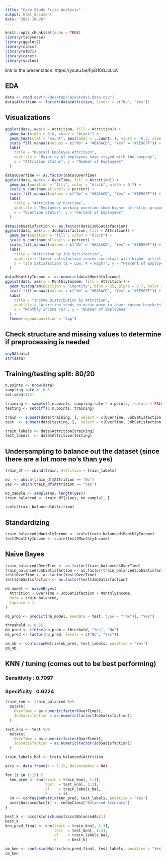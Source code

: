 ```yaml
---
title: "Case Study Frito Analysis"
output: html_document
date: "2025-10-26"
---
```


```r
knitr::opts_chunk$set(echo = TRUE)
library(tidyverse)
library(ggplot2)
library(class)
library(e1071)
library(caret)
library(scales)
```

link to the presentation: https://youtu.be/FpO10GJcLcA

## EDA

```r
data <- read.csv("~/Desktop/CaseStudy1-data.csv")
data$Attrition <- factor(data$Attrition, levels = c("No", "Yes"))
```

## Visualizations

```r
ggplot(data, aes(x = Attrition, fill = Attrition)) +
  geom_bar(width = 0.6, color = "black") +
  geom_text(stat = "count", aes(label = ..count..), vjust = -0.3, size = 4) +
  scale_fill_manual(values = c("No" = "#6A5ACD", "Yes" = "#1E90FF")) +
  labs(
    title = "Overall Employee Attrition",
    subtitle = "Majority of employees have stayed with the company",
    x = "Attrition Status", y = "Number of Employees"
  )

data$OverTime <- as.factor(data$OverTime)
ggplot(data, aes(x = OverTime, fill = Attrition)) +
  geom_bar(position = "fill", color = "black", width = 0.7) +
  scale_y_continuous(labels = percent) +
  scale_fill_manual(values = c("No" = "#6A5ACD", "Yes" = "#1E90FF")) +
  labs(
    title = "Attrition by Overtime",
    subtitle = "Employees working overtime show higher attrition proportion",
    x = "Overtime Status", y = "Percent of Employees"
  )

data$JobSatisfaction <- as.factor(data$JobSatisfaction)
ggplot(data, aes(x = JobSatisfaction, fill = Attrition)) +
  geom_bar(position = "fill", color = "black") +
  scale_y_continuous(labels = percent) +
  scale_fill_manual(values = c("No" = "#6A5ACD", "Yes" = "#1E90FF")) +
  labs(
    title = "Attrition by Job Satisfaction",
    subtitle = "Lower satisfaction scores correlate with higher attrition",
    x = "Job Satisfaction (1 = Low, 4 = High)", y = "Percent of Employees"
  )

data$MonthlyIncome <- as.numeric(data$MonthlyIncome)
ggplot(data, aes(x = MonthlyIncome, fill = Attrition)) +
  geom_histogram(position = "identity", bins = 25, alpha = 0.7, color = "black") +
  scale_fill_manual(values = c("No" = "#6A5ACD", "Yes" = "#1E90FF")) +
  labs(
    title = "Income Distribution by Attrition",
    subtitle = "Attrition tends to occur more in lower income brackets",
    x = "Monthly Income ($)", y = "Number of Employees"
  ) +
  theme(legend.position = "top")
```

## Check structure and missing values to determine if preprocessing is needed
```r
anyNA(data)
str(data)
```

## Training/testing split: 80/20
```r
n.points <- nrow(data)
sampling.rate <- 0.8
set.seed(123)

training <- sample(1:n.points, sampling.rate * n.points, replace = FALSE)
testing <- setdiff(1:n.points, training)

train <- subset(data[training, ], select = c(OverTime, JobSatisfaction, MonthlyIncome))
test  <- subset(data[testing, ],  select = c(OverTime, JobSatisfaction, MonthlyIncome))

train_labels <- data$Attrition[training]
test_labels  <- data$Attrition[testing]
```

## Undersampling to balance out the dataset (since there are a lot more no's than yes)
```r
train_df <- cbind(train, Attrition = train_labels)

no  <- which(train_df$Attrition == "No")
yes <- which(train_df$Attrition == "Yes")

no_sample <- sample(no, length(yes))
train_balanced <- train_df[c(yes, no_sample), ]

table(train_balanced$Attrition)
```

## Standardizing
```r
train_balanced$MonthlyIncome <- scale(train_balanced$MonthlyIncome)
test$MonthlyIncome <- scale(test$MonthlyIncome)
```

## Naive Bayes
```r
train_balanced$OverTime <- as.factor(train_balanced$OverTime)
train_balanced$JobSatisfaction <- as.factor(train_balanced$JobSatisfaction)
test$OverTime <- as.factor(test$OverTime)
test$JobSatisfaction <- as.factor(test$JobSatisfaction)

nb_model <- naiveBayes(
  Attrition ~ OverTime + JobSatisfaction + MonthlyIncome,
  data = train_balanced,
  laplace = 1
)

nb_prob <- predict(nb_model, newdata = test, type = "raw")[, "Yes"]

threshold <- 0.55
nb_pred <- ifelse(nb_prob > threshold, "Yes", "No")
nb_pred <- factor(nb_pred, levels = c("No", "Yes"))

cm_nb <- confusionMatrix(nb_pred, test_labels, positive = "Yes")
cm_nb  
```

## KNN / tuning (comes out to be best performing)
### Sensitivity : 0.7097          
### Specificity : 0.6224  
```r
train_knn <- train_balanced %>%
  mutate(
    OverTime = as.numeric(factor(OverTime)),
    JobSatisfaction = as.numeric(factor(JobSatisfaction))
  )

test_knn <- test %>%
  mutate(
    OverTime = as.numeric(factor(OverTime)),
    JobSatisfaction = as.numeric(factor(JobSatisfaction))
  )

train_labels_bal <- train_balanced$Attrition

accs <- data.frame(k = 1:15, BalancedAcc = NA)

for (i in 1:15) {
  knn_pred <- knn(train = train_knn[, 1:3],
                  test  = test_knn[, 1:3],
                  cl    = train_labels_bal,
                  k     = i)
  cm <- confusionMatrix(knn_pred, test_labels, positive = "Yes")
  accs$BalancedAcc[i] <- cm$byClass["Balanced Accuracy"]
}

best_k <- accs$k[which.max(accs$BalancedAcc)]
best_k
knn_pred_final <- knn(train = train_knn[, 1:3],
                      test  = test_knn[, 1:3],
                      cl    = train_labels_bal,
                      k     = best_k)

cm_knn <- confusionMatrix(knn_pred_final, test_labels, positive = "Yes")
cm_knn 
```